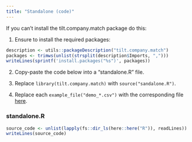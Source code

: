 ```yaml
---
title: "Standalone (code)"
---
```


If you can't install the tilt.company.match package do this:

1. Ensure to install the required packages:

```r
description <- utils::packageDescription("tilt.company.match")
packages <- trimws(unlist(strsplit(description$Imports, ",")))
writeLines(sprintf('install.packages("%s")', packages))
```

2. Copy-paste the code below into a "standalone.R" file.

3. Replace `library(tilt.company.match)` with `source("sandalone.R")`.

4. Replace each `example_file("demo_*.csv")` with the corresponding file [here](https://github.com/2DegreesInvesting/tilt.company.match/tree/main/inst/extdata).

### standalone.R

```r
source_code <- unlist(lapply(fs::dir_ls(here::here("R")), readLines))
writeLines(source_code)
```

